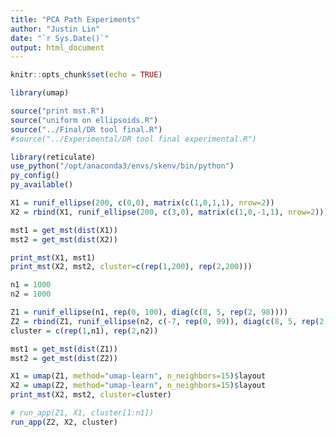 ```yaml
---
title: "PCA Path Experiments"
author: "Justin Lin"
date: "`r Sys.Date()`"
output: html_document
---
```


```r
knitr::opts_chunk$set(echo = TRUE)

library(umap)

source("print mst.R")
source("uniform on ellipsoids.R")
source("../Final/DR tool final.R")
#source("../Experimental/DR tool final experimental.R")
```

```r
library(reticulate)
use_python("/opt/anaconda3/envs/skenv/bin/python")
py_config()
py_available()
```


```r
X1 = runif_ellipse(200, c(0,0), matrix(c(1,0,1,1), nrow=2))
X2 = rbind(X1, runif_ellipse(200, c(3,0), matrix(c(1,0,-1,1), nrow=2)))

mst1 = get_mst(dist(X1))
mst2 = get_mst(dist(X2))

print_mst(X1, mst1)
print_mst(X2, mst2, cluster=c(rep(1,200), rep(2,200)))
```

```r
n1 = 1000
n2 = 1000

Z1 = runif_ellipse(n1, rep(0, 100), diag(c(8, 5, rep(2, 98))))
Z2 = rbind(Z1, runif_ellipse(n2, c(-7, rep(0, 99)), diag(c(8, 5, rep(2, 98)))))
cluster = c(rep(1,n1), rep(2,n2))

mst1 = get_mst(dist(Z1))
mst2 = get_mst(dist(Z2))

X1 = umap(Z1, method="umap-learn", n_neighbors=15)$layout
X2 = umap(Z2, method="umap-learn", n_neighbors=15)$layout
print_mst(X2, mst2, cluster=cluster)

# run_app(Z1, X1, cluster[1:n1])
run_app(Z2, X2, cluster)
```
